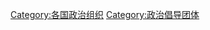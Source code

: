 {{Categories by country|nocat}}

[[Category:各国政治组织|Category:各国政治组织]]
[[Category:政治倡导团体|Category:政治倡导团体]]